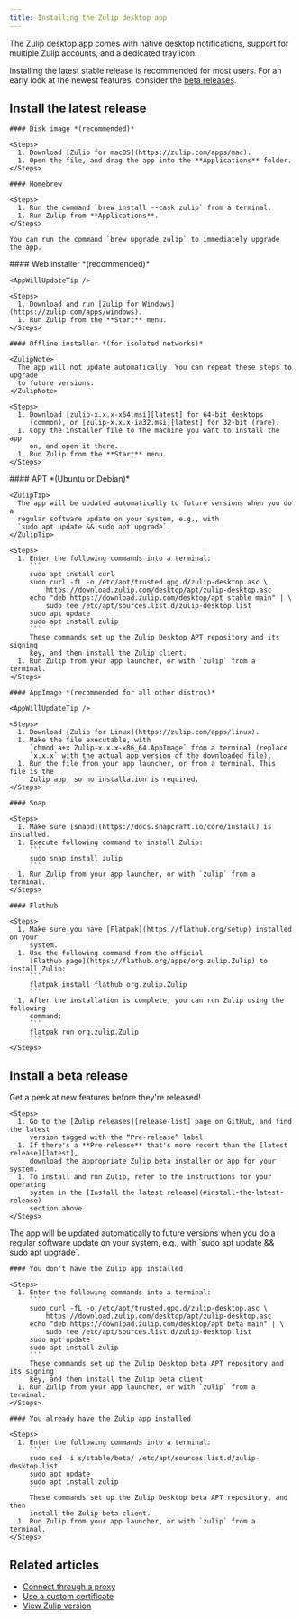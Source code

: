 ```yaml
---
title: Installing the Zulip desktop app
---
```



The Zulip desktop app comes with native desktop notifications, support for
multiple Zulip accounts, and a dedicated tray icon.

Installing the latest stable release is recommended for most users. For an early
look at the newest features, consider the [beta
releases](#install-a-beta-release).

## Install the latest release

<Tabs>
  <TabItem label="macOS">
    <AppWillUpdateTip />

    #### Disk image *(recommended)*

    <Steps>
      1. Download [Zulip for macOS](https://zulip.com/apps/mac).
      1. Open the file, and drag the app into the **Applications** folder.
    </Steps>

    #### Homebrew

    <Steps>
      1. Run the command `brew install --cask zulip` from a terminal.
      1. Run Zulip from **Applications**.
    </Steps>

    You can run the command `brew upgrade zulip` to immediately upgrade the app.
  </TabItem>

  <TabItem label="Windows">
    #### Web installer *(recommended)*

    <AppWillUpdateTip />

    <Steps>
      1. Download and run [Zulip for Windows](https://zulip.com/apps/windows).
      1. Run Zulip from the **Start** menu.
    </Steps>

    #### Offline installer *(for isolated networks)*

    <ZulipNote>
      The app will not update automatically. You can repeat these steps to upgrade
      to future versions.
    </ZulipNote>

    <Steps>
      1. Download [zulip-x.x.x-x64.msi][latest] for 64-bit desktops
         (common), or [zulip-x.x.x-ia32.msi][latest] for 32-bit (rare).
      1. Copy the installer file to the machine you want to install the app
         on, and open it there.
      1. Run Zulip from the **Start** menu.
    </Steps>
  </TabItem>

  <TabItem label="Linux">
    #### APT *(Ubuntu or Debian)*

    <ZulipTip>
      The app will be updated automatically to future versions when you do a
      regular software update on your system, e.g., with
      `sudo apt update && sudo apt upgrade`.
    </ZulipTip>

    <Steps>
      1. Enter the following commands into a terminal:
         ```
         sudo apt install curl
         sudo curl -fL -o /etc/apt/trusted.gpg.d/zulip-desktop.asc \
             https://download.zulip.com/desktop/apt/zulip-desktop.asc
         echo "deb https://download.zulip.com/desktop/apt stable main" | \
             sudo tee /etc/apt/sources.list.d/zulip-desktop.list
         sudo apt update
         sudo apt install zulip
         ```
         These commands set up the Zulip Desktop APT repository and its signing
         key, and then install the Zulip client.
      1. Run Zulip from your app launcher, or with `zulip` from a terminal.
    </Steps>

    #### AppImage *(recommended for all other distros)*

    <AppWillUpdateTip />

    <Steps>
      1. Download [Zulip for Linux](https://zulip.com/apps/linux).
      1. Make the file executable, with
         `chmod a+x Zulip-x.x.x-x86_64.AppImage` from a terminal (replace
         `x.x.x` with the actual app version of the downloaded file).
      1. Run the file from your app launcher, or from a terminal. This file is the
         Zulip app, so no installation is required.
    </Steps>

    #### Snap

    <Steps>
      1. Make sure [snapd](https://docs.snapcraft.io/core/install) is installed.
      1. Execute following command to install Zulip:
         ```
         sudo snap install zulip
         ```
      1. Run Zulip from your app launcher, or with `zulip` from a terminal.
    </Steps>

    #### Flathub

    <Steps>
      1. Make sure you have [Flatpak](https://flathub.org/setup) installed on your
         system.
      1. Use the following command from the official
         [Flathub page](https://flathub.org/apps/org.zulip.Zulip) to install Zulip:
         ```
         flatpak install flathub org.zulip.Zulip
         ```
      1. After the installation is complete, you can run Zulip using the following
         command:
         ```
         flatpak run org.zulip.Zulip
         ```
    </Steps>
  </TabItem>
</Tabs>

## Install a beta release

Get a peek at new features before they're released!

<Tabs>
  <TabItem label="Most systems">
    <AppWillUpdateTip />

    <Steps>
      1. Go to the [Zulip releases][release-list] page on GitHub, and find the latest
         version tagged with the “Pre-release” label.
      1. If there's a **Pre-release** that's more recent than the [latest release][latest],
         download the appropriate Zulip beta installer or app for your system.
      1. To install and run Zulip, refer to the instructions for your operating
         system in the [Install the latest release](#install-the-latest-release)
         section above.
    </Steps>
  </TabItem>

  <TabItem label="Linux with APT">
    <ZulipTip>
      The app will be updated automatically to future versions when you do a
      regular software update on your system, e.g., with
      `sudo apt update && sudo apt upgrade`.
    </ZulipTip>

    #### You don't have the Zulip app installed

    <Steps>
      1. Enter the following commands into a terminal:
         ```
         sudo curl -fL -o /etc/apt/trusted.gpg.d/zulip-desktop.asc \
             https://download.zulip.com/desktop/apt/zulip-desktop.asc
         echo "deb https://download.zulip.com/desktop/apt beta main" | \
             sudo tee /etc/apt/sources.list.d/zulip-desktop.list
         sudo apt update
         sudo apt install zulip
         ```
         These commands set up the Zulip Desktop beta APT repository and its signing
         key, and then install the Zulip beta client.
      1. Run Zulip from your app launcher, or with `zulip` from a terminal.
    </Steps>

    #### You already have the Zulip app installed

    <Steps>
      1. Enter the following commands into a terminal:
         ```
         sudo sed -i s/stable/beta/ /etc/apt/sources.list.d/zulip-desktop.list
         sudo apt update
         sudo apt install zulip
         ```
         These commands set up the Zulip Desktop beta APT repository, and then
         install the Zulip beta client.
      1. Run Zulip from your app launcher, or with `zulip` from a terminal.
    </Steps>
  </TabItem>
</Tabs>

[latest]: https://github.com/zulip/zulip-desktop/releases/latest

[release-list]: https://github.com/zulip/zulip-desktop/releases

## Related articles

* [Connect through a proxy](/help/connect-through-a-proxy)
* [Use a custom certificate](/help/custom-certificates)
* [View Zulip version](/help/view-zulip-version)
